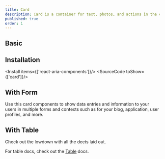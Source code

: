 ```yaml
---
title: Card
description: Card is a container for text, photos, and actions in the context of a single subject.
published: true
order: 1
---
```

## Basic
<How toUse="media/card-demo" />

## Installation

<Install items={['react-aria-components']}/>
<SourceCode toShow={['card']}/>

## With Form
Use this card components to show data entries and information to your users in multiple forms and contexts such as for your blog, application, user profiles, and more.
<How isCenter={false} toUse="media/card-login-form-demo" />

## With Table
Check out the lowdown with all the deets laid out.
<How isCenter={false} withNoPadding toUse="media/card-table-demo" />

For table docs, check out the [Table](/docs/components/collections/table) docs.
